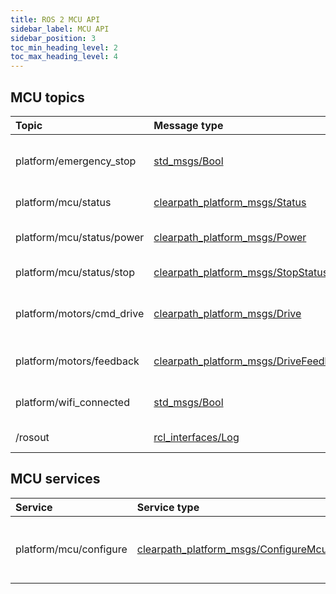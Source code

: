 ```yaml
---
title: ROS 2 MCU API
sidebar_label: MCU API
sidebar_position: 3
toc_min_heading_level: 2
toc_max_heading_level: 4
---
```



## MCU topics

| Topic                     | Message type                                                                                                                                         | Publisher             | Description                             | QoS             |
| :------------------------ | :--------------------------------------------------------------------------------------------------------------------------------------------------- | :-------------------- | :-------------------------------------- | :-------------- |
| platform/emergency_stop   | [std_msgs/Bool](https://github.com/ros2/common_interfaces/blob/humble/std_msgs/msg/Bool.msg)                                                         | MCU node              | State of platform emergency stop        | Best Effort     |
| platform/mcu/status       | [clearpath_platform_msgs/Status](https://github.com/clearpathrobotics/clearpath_msgs/blob/main/clearpath_platform_msgs/msg/Status.msg)               | MCU node              | MCU status                              | Best Effort     |
| platform/mcu/status/power | [clearpath_platform_msgs/Power](https://github.com/clearpathrobotics/clearpath_msgs/blob/main/clearpath_platform_msgs/msg/Power.msg)                 | MCU node              | Robot Power status                      | Best Effort     |
| platform/mcu/status/stop  | [clearpath_platform_msgs/StopStatus](https://github.com/clearpathrobotics/clearpath_msgs/blob/main/clearpath_platform_msgs/msg/StopStatus.msg)       | MCU node              | Stop loop status                        | Best Effort     |
| platform/motors/cmd_drive | [clearpath_platform_msgs/Drive](https://github.com/clearpathrobotics/clearpath_msgs/blob/main/clearpath_platform_msgs/msg/Drive.msg)                 | Control node          | Command velocities to individual wheels | Best Effort     |
| platform/motors/feedback  | [clearpath_platform_msgs/DriveFeedback](https://github.com/clearpathrobotics/clearpath_msgs/blob/main/clearpath_platform_msgs/msg/DriveFeedback.msg) | MCU node              | Feedback from motor drive unit          | Best Effort     |
| platform/wifi_connected   | [std_msgs/Bool](https://github.com/ros2/common_interfaces/blob/humble/std_msgs/msg/Bool.msg)                                                         | Wireless Watcher node | Wi-Fi connected status                  | Best Effort     |
| /rosout                   | [rcl_interfaces/Log](https://github.com/ros2/rcl_interfaces/blob/humble/rcl_interfaces/msg/Log.msg)                                                  | MCU node              | System Logs                             | Transient Local |

## MCU services

| Service                | Service type                                                                                                                                       | Server   | Description                           | QoS            |
| :--------------------- | :------------------------------------------------------------------------------------------------------------------------------------------------- | :------- | :------------------------------------ | :------------- |
| platform/mcu/configure | [clearpath_platform_msgs/ConfigureMcu](https://github.com/clearpathrobotics/clearpath_msgs/blob/main/clearpath_platform_msgs/srv/ConfigureMcu.srv) | MCU node | Configure MCU domain ID and namespace | System default |


